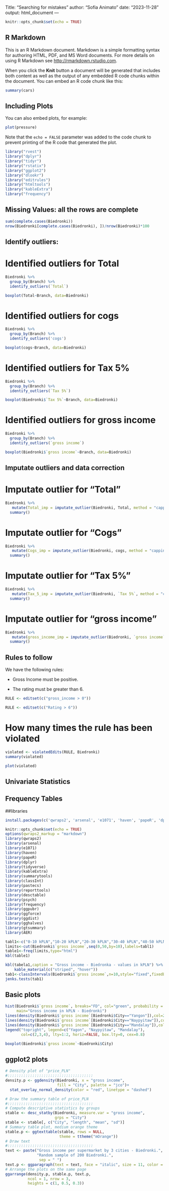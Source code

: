 Title: "Searching for mistakes"
author: "Sofia Animato"
date: "2023-11-28"
output: html_document
---

```r
knitr::opts_chunk$set(echo = TRUE)
```

## R Markdown

This is an R Markdown document. Markdown is a simple formatting syntax for authoring HTML, PDF, and MS Word documents. For more details on using R Markdown see <http://rmarkdown.rstudio.com>.

When you click the **Knit** button a document will be generated that includes both content as well as the output of any embedded R code chunks within the document. You can embed an R code chunk like this:

```r
summary(cars)
```

## Including Plots

You can also embed plots, for example:

```r
plot(pressure)
```

Note that the `echo = FALSE` parameter was added to the code chunk to prevent printing of the R code that generated the plot.

```r
library("rvest")
library("dplyr")
library("tidyr")
library("rstatix")
library("ggplot2")
library("dlookr")
library("editrules")
library("htmltools")
library("kableExtra")
library("frequency")
```

## Missing Values: all the rows are complete

```r
sum(complete.cases(Biedronki))
nrow(Biedronki[complete.cases(Biedronki), ])/nrow(Biedronki)*100
```

## Identify outliers: 

# Identified outliers for Total

```r
Biedronki %>%
  group_by(Branch) %>%
  identify_outliers(`Total`)
```

```r
boxplot(Total~Branch, data=Biedronki)
```

# Identified outliers for cogs
```r
Biedronki %>%
  group_by(Branch) %>%
  identify_outliers('cogs')
```

```r
boxplot(cogs~Branch, data=Biedronki)
```

# Identified outliers for Tax 5%
```r
Biedronki %>%
  group_by(Branch) %>%
  identify_outliers(`Tax 5%`)
```

```r
boxplot(Biedronki$`Tax 5%`~Branch, data=Biedronki)
```

# Identified outliers for gross income
```r
Biedronki %>%
  group_by(Branch) %>%
  identify_outliers(`gross income`)
```


```r
boxplot(Biedronki$`gross income`~Branch, data=Biedronki)
```



 
 
## Imputate outliers and data correction
# Imputate outlier for "Total"
```r
Biedronki %>%
   mutate(Total_imp = imputate_outlier(Biedronki, Total, method = "capping")) %>%
  summary()
```

# Imputate outlier for "Cogs"
```r
Biedronki %>%
   mutate(Cogs_imp = imputate_outlier(Biedronki, cogs, method = "capping")) %>%
  summary()
```

# Imputate outlier for "Tax 5%"
```r
Biedronki %>%
   mutate(Tax_5_imp = imputate_outlier(Biedronki, `Tax 5%`, method = "capping")) %>%
  summary()
```

# Imputate outlier for "gross income"
```r
Biedronki %>%
   mutate(gross_income_imp = imputate_outlier(Biedronki, `gross income`, method = "capping")) %>%
  summary()
```

## Rules to follow
We have the following rules:

-   Gross Income must be positive.

-   The rating must be greater than 6.

```r
RULE <- editset(c("gross_income > 0"))
```

```r
RULE <- editset(c("Rating > 6"))
```

# How many times the rule has been violated

```r
violated <- violatedEdits(RULE, Biedronki)
summary(violated)

```

```r
plot(violated)
```

## Univariate Statistics
## Frequency Tables

##libraries

```r
install.packages(c('qwraps2', 'arsenal', 'e1071', 'haven', 'papeR', 'dplyr', 'tidyverse', 'kableExtra', 'summarytools', 'classInt', 'pastecs', 'reporttools', 'desctable', 'psych', 'frequency', 'ggpubr', 'ggforce', 'ggdist', 'gghalves', 'gtsummary','AER'))
```


```r
knitr::opts_chunk$set(echo = TRUE)
options(qwraps2_markup = "markdown")
library(qwraps2)
library(arsenal)
library(e1071)
library(haven)
library(papeR)
library(dplyr)
library(tidyverse)
library(kableExtra)
library(summarytools)
library(classInt)
library(pastecs)
library(reporttools)
library(desctable)
library(psych)
library(frequency)
library(ggpubr)
library(ggforce)
library(ggdist)
library(gghalves)
library(gtsummary)
library(AER)
```



```r
tabl1<-c("0-10 kPLN","10-20 kPLN","20-30 kPLN","30-40 kPLN","40-50 kPLN")
limits<-cut(Biedronki$`gross income`,seq(0,50,by=10),labels=tabl1)
table1<-freq(limits,type="html")
kbl(table1)
```

```r
kbl(tabela1,caption = "Gross income - Biedronka - values in kPLN") %>%
    kable_material(c("striped", "hover"))
tab1<-classIntervals(Biedronki$`gross income`,n=10,style="fixed",fixedBreaks=seq(0,50,by=10))
jenks.tests(tab1)
```


## Basic plots

```r
hist(Biedronki$`gross income`, breaks="FD", col="green", probability = TRUE,
     main="Gross income in kPLN - Biedronki")
lines(density(Biedronki$`gross income`[Biedronki$City=="Yangon"]),col=2)
lines(density(Biedronki$`gross income`[Biedronki$City=="Naypyitaw"]),col=3)
lines(density(Biedronki$`gross income`[Biedronki$City=="Mandalay"]),col=4)
legend("topright", legend=c("Yagon", "Naypyitaw", "Mandalay"),
       col=c(2,3,4), lty=1:2, horiz=FALSE, box.lty=0, cex=0.8)

```


```r
boxplot(Biedronki$`gross income`~Biedronki$City)

```

## ggplot2 plots

```r
# Density plot of "price_PLN"
#::::::::::::::::::::::::::::::::::::::
density.p <- ggdensity(Biedronki, x = "gross income", 
                       fill = "City", palette = "jco")+
  stat_overlay_normal_density(color = "red", linetype = "dashed")

# Draw the summary table of price_PLN
#::::::::::::::::::::::::::::::::::::::
# Compute descriptive statistics by groups
stable <- desc_statby(Biedronki, measure.var = "gross income",
                      grps = "City")
stable <- stable[, c("City", "length", "mean", "sd")]
# Summary table plot, medium orange theme
stable.p <- ggtexttable(stable, rows = NULL, 
                        theme = ttheme("mOrange"))
# Draw text
#::::::::::::::::::::::::::::::::::::::
text <- paste("Gross income per supermarket by 3 cities - Biedronki.",
              "Random sample of 200 Biedronki.",
               sep = " ")
text.p <- ggparagraph(text = text, face = "italic", size = 11, color = "black")
# Arrange the plots on the same page
ggarrange(density.p, stable.p, text.p, 
          ncol = 1, nrow = 3,
          heights = c(1, 0.5, 0.3))
```


 
 
 
 